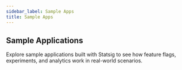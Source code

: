 ```yaml
---
sidebar_label: Sample Apps
title: Sample Apps
---
```



## Sample Applications

Explore sample applications built with Statsig to see how feature flags, experiments, and analytics work in real-world scenarios.

<div
  style={{
    display: "flex",
    flexWrap: "wrap",
  }}
>
  <OutlinedCard
    title="React Web App"
    icon="web"
    description="Coming soon - A complete React application showcasing feature flags and A/B testing."
    link="#"
  ></OutlinedCard>
  <OutlinedCard
    title="Mobile App"
    icon="phone_android"
    description="Coming soon - Native mobile app example with device-level experiments."
    link="#"
  ></OutlinedCard>
  <OutlinedCard
    title="Node.js Backend"
    icon="dns"
    description="Coming soon - Server-side implementation with feature gates and metrics."
    link="#"
  ></OutlinedCard>
  <OutlinedCard
    title="E-commerce Demo"
    icon="shopping_cart"
    description="Coming soon - Full e-commerce application with advanced experimentation."
    link="#"
  ></OutlinedCard>
  <OutlinedCard
    title="Analytics Dashboard"
    icon="dashboard"
    description="Coming soon - Dashboard application demonstrating Pulse and custom metrics."
    link="#"
  ></OutlinedCard>
  <OutlinedCard
    title="Multi-platform App"
    icon="devices"
    description="Coming soon - Cross-platform application with unified experimentation."
    link="#"
  ></OutlinedCard>
</div>
